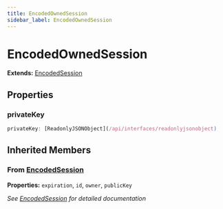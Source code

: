 ```yaml
---
title: EncodedOwnedSession
sidebar_label: EncodedOwnedSession
---
```


# EncodedOwnedSession

**Extends:** [EncodedSession](/api/interfaces/encodedsession)

## Properties

### privateKey

```typescript
privateKey: [ReadonlyJSONObject](/api/interfaces/readonlyjsonobject)
```

## Inherited Members

### From [EncodedSession](/api/interfaces/encodedsession)

**Properties:** `expiration`, `id`, `owner`, `publicKey`

*See [EncodedSession](/api/interfaces/encodedsession) for detailed documentation*

